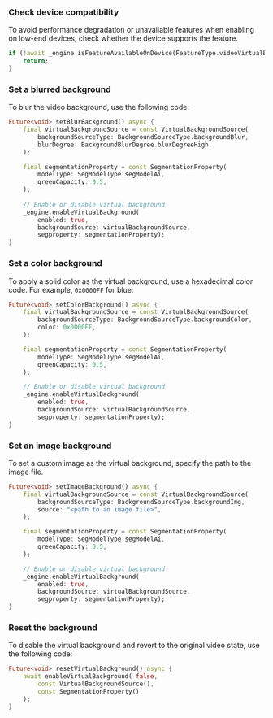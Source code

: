 
<PlatformWrapper platform = "flutter">

### Check device compatibility

To avoid performance degradation or unavailable features when enabling <Vg k= "RTEE_VB"/> on low-end devices, check whether the device supports the feature.


```dart
if (!await _engine.isFeatureAvailableOnDevice(FeatureType.videoVirtualBackground)) {
    return;
}
```

### Set a blurred background

To blur the video background, use the following code:

```dart
Future<void> setBlurBackground() async {
    final virtualBackgroundSource = const VirtualBackgroundSource(
        backgroundSourceType: BackgroundSourceType.backgroundBlur,
        blurDegree: BackgroundBlurDegree.blurDegreeHigh,
    );

    final segmentationProperty = const SegmentationProperty(
        modelType: SegModelType.segModelAi,
        greenCapacity: 0.5,
    );
    
    // Enable or disable virtual background
    _engine.enableVirtualBackground(
        enabled: true,
        backgroundSource: virtualBackgroundSource,
        segproperty: segmentationProperty);
}
```

### Set a color background

To apply a solid color as the virtual background, use a hexadecimal color code. For example, `0x0000FF` for blue:

```dart
Future<void> setColorBackground() async {
    final virtualBackgroundSource = const VirtualBackgroundSource(
        backgroundSourceType: BackgroundSourceType.backgroundColor,
        color: 0x0000FF,
    );

    final segmentationProperty = const SegmentationProperty(
        modelType: SegModelType.segModelAi,
        greenCapacity: 0.5,
    );

    // Enable or disable virtual background
    _engine.enableVirtualBackground(
        enabled: true,
        backgroundSource: virtualBackgroundSource,
        segproperty: segmentationProperty);
} 
```

### Set an image background

To set a custom image as the virtual background, specify the path to the image file.


```dart
Future<void> setImageBackground() async {
    final virtualBackgroundSource = const VirtualBackgroundSource(
        backgroundSourceType: BackgroundSourceType.backgroundImg,
        source: "<path to an image file>",
    );

    final segmentationProperty = const SegmentationProperty(
        modelType: SegModelType.segModelAi,
        greenCapacity: 0.5,
    );

    // Enable or disable virtual background
    _engine.enableVirtualBackground(
        enabled: true,
        backgroundSource: virtualBackgroundSource,
        segproperty: segmentationProperty);
}
```

### Reset the background

To disable the virtual background and revert to the original video state, use the following code:

```dart
Future<void> resetVirtualBackground() async {
    await enableVirtualBackground( false,
        const VirtualBackgroundSource(),
        const SegmentationProperty(),
    );
} 
```
</PlatformWrapper>
